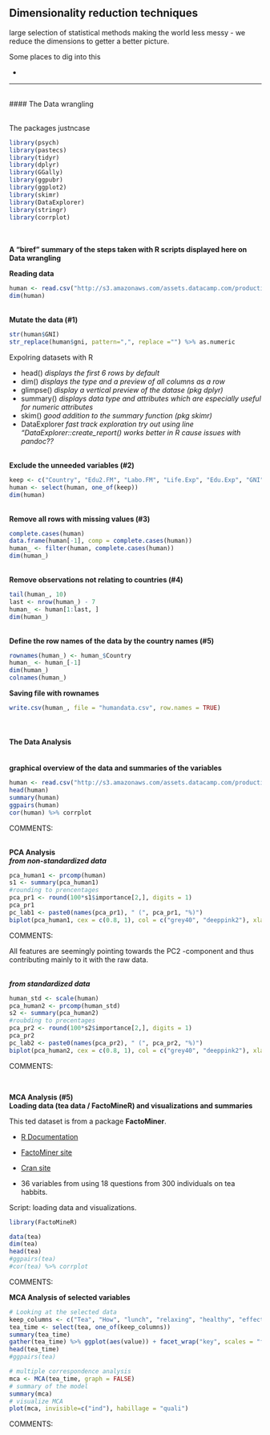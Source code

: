 ## Dimensionality reduction techniques


large selection of statistical methods making the world less messy - we reduce the dimensions to getter a better picture. 


Some places to dig into this

- 

***
<br>
#### The Data wrangling 

<br>
The packages justncase
```{r libraries, results='hide',message=FALSE}
library(psych)
library(pastecs)
library(tidyr)
library(dplyr)
library(GGally)
library(ggpubr)
library(ggplot2)
library(skimr)
library(DataExplorer)
library(stringr)
library(corrplot)
```
<br>
<br>
__A "biref" summary of the steps taken with R scripts displayed here on Data wrangling__


__Reading data__
```{r}
human <- read.csv("http://s3.amazonaws.com/assets.datacamp.com/production/course_2218/datasets/human1.txt", sep  =",", header = T)
dim(human)
```
<br>
__Mutate the data (#1)__

```{r}

str(human$GNI)
str_replace(human$gni, pattern=",", replace ="") %>% as.numeric

```


Expolring datasets with R

- head() *displays the first 6 rows by default*
- dim() *displays the type and a preview of all columns as a row*
- glimpse() *display a vertical preview of the datase (pkg dplyr)*
- summary() *displays data type and attributes which are especially useful for numeric attributes*
- skim() *good addition to the summary function (pkg skimr)*
- DataExplorer *fast track exploration try out using line "DataExplorer::create_report() works better in R cause issues with pandoc??* 


<br>
__Exclude the unneeded variables (#2)__
```{r}
keep <- c("Country", "Edu2.FM", "Labo.FM", "Life.Exp", "Edu.Exp", "GNI", "Mat.Mor", "Ado.Birth", "Parli.F")
human <- select(human, one_of(keep))
dim(human)
```
<br>
__Remove all rows with missing values (#3)__
```{r}
complete.cases(human)
data.frame(human[-1], comp = complete.cases(human))
human_ <- filter(human, complete.cases(human))
dim(human_)
```

<br>
__Remove observations not relating to countries (#4)__
```{r}
tail(human_, 10)
last <- nrow(human_) - 7
human_ <- human[1:last, ]
dim(human_)
```
<br>
__Define the row names of the data by the country names (#5)__
```{r}
rownames(human_) <- human_$Country
human_ <- human_[-1]
dim(human_)
colnames(human_)
```


__Saving file with rownames__
```{r}
write.csv(human_, file = "humandata.csv", row.names = TRUE)

```

<br>

#### The Data Analysis

<br>
__graphical overview of the data and summaries of the variables__

```{r}
human <- read.csv("http://s3.amazonaws.com/assets.datacamp.com/production/course_2218/datasets/human2.txt", header = TRUE, sep = ",")
head(human)
summary(human)
ggpairs(human)
cor(human) %>% corrplot
```

COMMENTS:





<br>
__PCA Analysis__
<br>
__*from non-standardized data*__
```{r}
pca_human1 <- prcomp(human)
s1 <- summary(pca_human1)
#rounding to prencentages
pca_pr1 <- round(100*s1$importance[2,], digits = 1) 
pca_pr1
pc_lab1 <- paste0(names(pca_pr1), " (", pca_pr1, "%)")
biplot(pca_human1, cex = c(0.8, 1), col = c("grey40", "deeppink2"), xlab = pc_lab1[1], ylab = pc_lab1[2])

```


COMMENTS: 

All features are seemingly pointing towards the PC2 -component and thus contributing mainly to it with the raw data.



<br>
__*from standardized data*__
```{r}
human_std <- scale(human)
pca_human2 <- prcomp(human_std)
s2 <- summary(pca_human2)
#roubding to precentages
pca_pr2 <- round(100*s2$importance[2,], digits = 1) 
pca_pr2
pc_lab2 <- paste0(names(pca_pr2), " (", pca_pr2, "%)")
biplot(pca_human2, cex = c(0.8, 1), col = c("grey40", "deeppink2"), xlab = pc_lab2[1], ylab = pc_lab2[2])

```


COMMENTS: 




<br>


__MCA Analysis (#5)__
<br>
__Loading data (tea data / FactoMineR) and visualizations and summaries__



This ted dataset is from a package __FactoMiner__.

- [R Documentation](https://www.rdocumentation.org/packages/FactoMineR/versions/1.42)

- [FactoMiner site](http://factominer.free.fr/)

- [Cran site](https://cran.r-project.org/web/packages/FactoMineR/index.html)

- 36 variables from using 18 questions from 300 individuals on tea habbits.


Script: loading data and visualizations.
```{r}
library(FactoMineR)

data(tea)
dim(tea)
head(tea)
#ggpairs(tea)
#cor(tea) %>% corrplot

```






COMMENTS:







__MCA Analysis of selected variables__

```{r}
# Looking at the selected data
keep_columns <- c("Tea", "How", "lunch", "relaxing", "healthy", "effect.on.health" )
tea_time <- select(tea, one_of(keep_columns))
summary(tea_time)
gather(tea_time) %>% ggplot(aes(value)) + facet_wrap("key", scales = "free") + geom_bar() + theme(axis.text.x = element_text(angle = 45, hjust = 1, size = 7))
head(tea_time)
#ggpairs(tea)

```






```{r}
# multiple correspondence analysis
mca <- MCA(tea_time, graph = FALSE)
# summary of the model
summary(mca)
# visualize MCA
plot(mca, invisible=c("ind"), habillage = "quali")

```

COMMENTS: 








